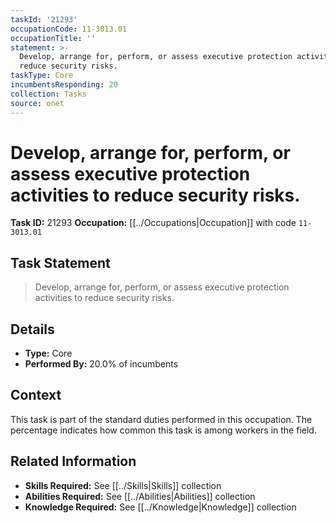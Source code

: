 ```yaml
---
taskId: '21293'
occupationCode: 11-3013.01
occupationTitle: ''
statement: >-
  Develop, arrange for, perform, or assess executive protection activities to
  reduce security risks.
taskType: Core
incumbentsResponding: 20
collection: Tasks
source: onet
---
```

# Develop, arrange for, perform, or assess executive protection activities to reduce security risks.

**Task ID:** 21293
**Occupation:** [[../Occupations|Occupation]] with code `11-3013.01`

## Task Statement

> Develop, arrange for, perform, or assess executive protection activities to reduce security risks.

## Details

- **Type:** Core
- **Performed By:** 20.0% of incumbents

## Context

This task is part of the standard duties performed in this occupation. The percentage indicates how common this task is among workers in the field.

## Related Information

- **Skills Required:** See [[../Skills|Skills]] collection
- **Abilities Required:** See [[../Abilities|Abilities]] collection
- **Knowledge Required:** See [[../Knowledge|Knowledge]] collection
